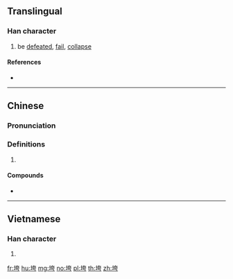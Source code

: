 ==Translingual==

===Han character===
{{Han char|rn=32|rad=土|as=06|sn=9|four=44127|canj=GKMS|ids=⿰土夸}}

# be [[defeated]], [[fail]], [[collapse]]

====References====
* {{Han ref|kx=0228.291|hdz=10438.030|uh=57AE|ud=22446|bh=ABB1|bd=43953}}

----

==Chinese==
{{zh-forms}}

===Pronunciation===
{{zh-pron
|m=kuǎ
|c=kwaa1
|h=pfs=
|md=
|mn=
|w=
|mc=
|oc=y
|cat=
}}

===Definitions===
{{zh-hanzi}}

# {{rfdef|lang=zh}}

====Compounds====
* {{zh-l|累垮}}

----

==Vietnamese==

===Han character===
{{vi-hantu|[[khoai]]|rs=土06}}

# {{defn|lang=vi|sort=土06}}

[[fr:垮]]
[[hu:垮]]
[[mg:垮]]
[[no:垮]]
[[pl:垮]]
[[th:垮]]
[[zh:垮]]
